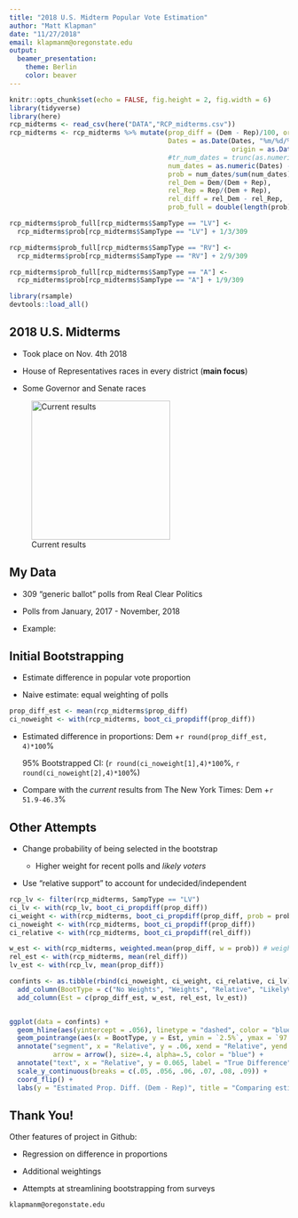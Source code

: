 ```yaml
---
title: "2018 U.S. Midterm Popular Vote Estimation"
author: "Matt Klapman"
date: "11/27/2018"
email: klapmanm@oregonstate.edu
output: 
  beamer_presentation:
    theme: Berlin
    color: beaver
---
```


```r
knitr::opts_chunk$set(echo = FALSE, fig.height = 2, fig.width = 6)
library(tidyverse)
library(here)
rcp_midterms <- read_csv(here("DATA","RCP_midterms.csv"))
rcp_midterms <- rcp_midterms %>% mutate(prop_diff = (Dem - Rep)/100, ord = 1:length(prop_diff),
                                        Dates = as.Date(Dates, "%m/%d/%Y", 
                                                        origin = as.Date("01/01/2017","%m/%d/%Y")),
                                        #tr_num_dates = trunc(as.numeric(Dates) - 17167, prec = -1)/10
                                        num_dates = as.numeric(Dates) - 17167,
                                        prob = num_dates/sum(num_dates),
                                        rel_Dem = Dem/(Dem + Rep), 
                                        rel_Rep = Rep/(Dem + Rep), 
                                        rel_diff = rel_Dem - rel_Rep,
                                        prob_full = double(length(prob)))

rcp_midterms$prob_full[rcp_midterms$SampType == "LV"] <-
  rcp_midterms$prob[rcp_midterms$SampType == "LV"] + 1/3/309

rcp_midterms$prob_full[rcp_midterms$SampType == "RV"] <-
  rcp_midterms$prob[rcp_midterms$SampType == "RV"] + 2/9/309

rcp_midterms$prob_full[rcp_midterms$SampType == "A"] <-
  rcp_midterms$prob[rcp_midterms$SampType == "A"] + 1/9/309

library(rsample)
devtools::load_all()
```

## 2018 U.S. Midterms

- Took place on Nov. 4th 2018

- House of Representatives races in every district (**main focus**)

- Some Governor and Senate races

![Current results](us_map.PNG){#id .class width=250}



## My Data

- 309 "generic ballot" polls from Real Clear Politics

- Polls from January, 2017 - November, 2018

- Example:

\includegraphics{data_snap.PNG}


## Initial Bootstrapping

- Estimate difference in popular vote proportion

- Naive estimate: equal weighting of polls


```r
prop_diff_est <- mean(rcp_midterms$prop_diff)
ci_noweight <- with(rcp_midterms, boot_ci_propdiff(prop_diff))
```

- Estimated difference in proportions: Dem +`r round(prop_diff_est, 4)*100`%

  95% Bootstrapped CI: (`r round(ci_noweight[1],4)*100`%, `r round(ci_noweight[2],4)*100`%)

- Compare with the *current* results from The New York Times: Dem +`r 51.9-46.3`%

## Other Attempts

- Change probability of being selected in the bootstrap

    - Higher weight for recent polls and *likely* *voters*
    
- Use "relative support" to account for undecided/independent

\pause

```r
rcp_lv <- filter(rcp_midterms, SampType == "LV")
ci_lv <- with(rcp_lv, boot_ci_propdiff(prop_diff))
ci_weight <- with(rcp_midterms, boot_ci_propdiff(prop_diff, prob = prob))
ci_noweight <- with(rcp_midterms, boot_ci_propdiff(prop_diff))
ci_relative <- with(rcp_midterms, boot_ci_propdiff(rel_diff))

w_est <- with(rcp_midterms, weighted.mean(prop_diff, w = prob)) # weighted estimate of proportion.
rel_est <- with(rcp_midterms, mean(rel_diff))
lv_est <- with(rcp_lv, mean(prop_diff))

confints <- as.tibble(rbind(ci_noweight, ci_weight, ci_relative, ci_lv)) %>% 
  add_column(BootType = c("No Weights", "Weights", "Relative", "LikelyVoters")) %>%
  add_column(Est = c(prop_diff_est, w_est, rel_est, lv_est))


ggplot(data = confints) + 
  geom_hline(aes(yintercept = .056), linetype = "dashed", color = "blue", alpha = .5) +
  geom_pointrange(aes(x = BootType, y = Est, ymin = `2.5%`, ymax = `97.5%`)) +
  annotate("segment", x = "Relative", y = .06, xend = "Relative", yend = .0565, 
           arrow = arrow(), size=.4, alpha=.5, color = "blue") + 
  annotate("text", x = "Relative", y = 0.065, label = "True Difference", color = "blue", alpha = .5)+
  scale_y_continuous(breaks = c(.05, .056, .06, .07, .08, .09)) + 
  coord_flip() + 
  labs(y = "Estimated Prop. Diff. (Dem - Rep)", title = "Comparing estimations of 2018 U.S. Midterms")
```

## Thank You!

Other features of project in Github:

- Regression on difference in proportions

- Additional weightings

- Attempts at streamlining bootstrapping from surveys


`klapmanm@oregonstate.edu`


